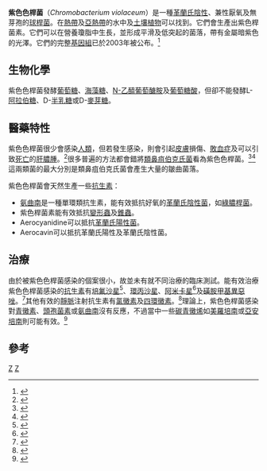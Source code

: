 {{Speciesbox
| taxon = Chromobacterium violaceum
| binomial_authority = 
}}

'''紫色色桿菌'''（''Chromobacterium violaceum''）是一種[[革蘭氏陰性菌|革蘭氏陰性]]、兼性厭氧及無芽孢的[[球桿菌|球桿菌]]。在[[熱帶|熱帶]]及[[亞熱帶|亞熱帶]]的水中及[[土壤|土壤]][[植物|植物]]可以找到。它們會生產出紫色桿菌素。它們可以在營養瓊脂中生長，並形成平滑及低突起的菌落，帶有金屬暗紫色的光澤。它們的完整[[基因組|基因組]]已於2003年被公布。<ref>{{cite journal en| journal=Proc Natl Acad Sci U S A | volume=100 | pages=11660-11665 | year=2003 | author=Brazilian National Genome Project Consortium. | title=The complete genome sequence of Chromobacterium violaceum reveals remarkable and exploitable bacterial adaptability. | id=PMID 14500782}}</ref>

==生物化學==
紫色色桿菌發酵[[葡萄糖|葡萄糖]]、[[海藻糖|海藻糖]]、[[N-乙醯葡萄醣胺|N-乙醯葡萄醣胺]]及[[葡萄糖酸|葡萄糖酸]]，但卻不能發酵L-[[阿拉伯糖|阿拉伯糖]]、D-[[半乳糖|半乳糖]]或D-[[麥芽糖|麥芽糖]]。

==醫藥特性==
紫色色桿菌很少會感染[[人類|人類]]，但若發生感染，則會引起[[皮膚|皮膚]]損傷、[[敗血症|敗血症]]及可以引致[[死亡|死亡]]的[[肝膿腫|肝膿腫]]。<ref>{{cite journal en | journal=Lancet | year=1953 | volume=265 | issue=6780 | pages=276-277 | title=Fatal infection by ''Chromobacterium violaceum'' | author=Sneath PH, Whelan JP, Bhagwan Singh R, Edwards D. | id=PMID 13085740 }}</ref>很多普遍的方法都會錯將[[類鼻疽伯克氏菌|類鼻疽伯克氏菌]]看為紫色色桿菌。<ref>{{cite journal en | author=Inglis TJ, Chiang D, Lee GS, Chor-Kiang L | title=Potential misidentification of ''Burkholderia pseudomallei'' by API 20NE | year=1998 | journal=Pathology | volume=30 | issue=1 | pages=62-64 | id=PMID: 9534210 }}</ref><ref>{{cite journal en | author=Lowe P, Engler C, Norton R. | title=Comparison of automated and nonautomated systems for identification of ''Burkholderia pseudomallei'' | url=https://archive.org/details/sim_journal-of-clinical-microbiology_2002-12_40_12/page/4625 | journal=J Clin Microbiol | year=2002 | pages=4625-4627 | volume=40 | issue=12 | DOI=10.1128/JCM.40.12.4625-4627.2002 }}</ref>這兩類菌的最大分別是類鼻疽伯克氏菌會產生大量的皺曲菌落。

紫色色桿菌會天然生產一些[[抗生素|抗生素]]：
* [[氨曲南|氨曲南]]是一種單環類抗生素，能有效抵抗好氧的[[革蘭氏陰性菌|革蘭氏陰性菌]]，如[[綠膿桿菌|綠膿桿菌]]。
* 紫色桿菌素能有效抵抗[[變形蟲|變形蟲]]及[[錐蟲|錐蟲]]。
* Aerocyanidine可以抵抗[[革蘭氏陽性菌|革蘭氏陽性菌]]。
* Aerocavin可以抵抗革蘭氏陽性及革蘭氏陰性菌。

==治療==
{{medical}}
由於被紫色色桿菌感染的個案很小，故並未有就不同治療的臨床測試。能有效治療紫色色桿菌感染的[[抗生素|抗生素]]有[[培氟沙星|培氟沙星]]<ref>{{cite journal en | journal=J Clin Microbiol | year=1999 | pages=2068-2070 | volume=37 | issue=6 | author=Lee J, Kim JS, Nahm CH,''et al.'' | title=Two cases of ''Chromobacterium violaceum'' infection after injury in a subtropical region | url=http://jcm.asm.org/cgi/content/full/37/6/2068 | access-date=2008-04-21 | archive-date=2011-09-27 | archive-url=https://web.archive.org/web/20110927141825/http://jcm.asm.org/cgi/content/full/37/6/2068 | dead-url=no }}</ref>、[[環丙沙星|環丙沙星]]、[[阿米卡星|阿米卡星]]<ref>{{cite journal en| author=Ray P, Sharma J, Marak RSK, ''et al.'' | title=''Chromobacterium violaceum'' septicaemia from north India | journal=Indian J Med Res | volume=120 | year=2004 | pages=523-526 }}</ref>及[[磺胺甲基異惡唑|磺胺甲基異惡唑]]。<ref>{{cite journal en | author = Moore C, Lane J, Stephens J | title = Successful treatment of an infant with ''Chromobacterium violaceum'' sepsis. | journal = Clin Infect Dis | volume = 32 | issue = 6 | pages = E107-110 | year = 2001 | id = PMID 11247733}}</ref>其他有效的[[靜脈|靜脈]]注射抗生素有[[氯黴素|氯黴素]]及[[四環黴素|四環黴素]]。<ref>{{cite journal en | journal=Rev Inst Med Trop Sao Paulo | year=2000 | volume=42 | issue=2 | pages=111-113 | title=''Chromobacterium violaceum'' infection in Brazil. A case report | author=Martinez R, Velludo MA, Santos VR, Dinamarco PV. }}</ref>理論上，紫色色桿菌感染對[[青黴素|青黴素]]、[[頭孢菌素|頭孢菌素]]或[[氨曲南|氨曲南]]沒有反應，不過當中一些[[碳青黴烯|碳青黴烯]]如[[美羅培南|美羅培南]]或[[亞安培南|亞安培南]]則可能有效。<ref>{{cite journal en | author = Midani S, Rathore M | title = Chromobacterium violaceum infection. | url = https://archive.org/details/sim_southern-medical-journal_1998-05_91_5/page/464 | journal = South Med J | volume = 91 | issue = 5 | pages = 464-466 | year = 1998 | id = PMID 9598856}}</ref>

==參考==
{{reflist}}

{{taxonbar}}
[[Category:奈氏球菌目|Z]]
[[Category:革兰氏阴性菌|Z]]